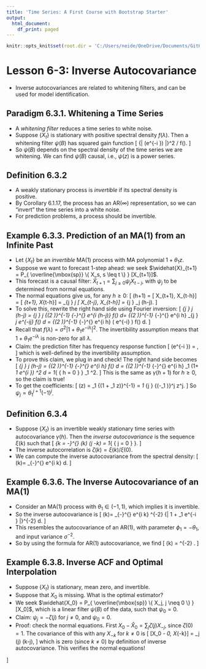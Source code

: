 ```yaml
---
title: 'Time Series: A First Course with Bootstrap Starter'
output:
  html_document:
    df_print: paged
---
```


```r
knitr::opts_knit$set(root.dir = 'C:/Users/neide/OneDrive/Documents/GitHub/BEwebinar/Data')
```

# Lesson 6-3: Inverse Autocovariance

- Inverse autocovariances are related to whitening filters, and can be used for 
model identification.

## Paradigm 6.3.1. Whitening a Time Series

- A *whitening filter* reduces a time series to white noise.
- Suppose $\{ X_t \}$ is stationary with positive spectral density $f(\lambda)$. Then a 
whitening filter $\psi (B)$ has squared gain function
\[
  {| \psi (e^{-i \lambda}) |}^2 \propto 1/ f(\lambda).
\]
- So $\psi (B)$ depends on the spectral density of the time series we are whitening. We
can find $\psi (B)$ causal, i.e., $\psi (z)$ is a power series.

## Definition 6.3.2

- A weakly stationary process is *invertible* if its spectral density is positive.
- By Corollary 6.1.17, the process has an AR($\infty$) representation, so we can 
"invert" the time series into a white noise.
- For prediction problems, a process should be invertible.

## Example 6.3.3. Prediction of an MA(1) from an Infinite Past

- Let $\{ X_t \}$ be an *invertible* MA(1) process with MA polynomial $1 + \theta_1 z$.
- Suppose we want to forecast 1-step ahead: we seek 
$\widehat{X}_{t+1} = P_{ \overline{\mbox{sp}} \{ X_s, s \leq t \} } [X_{t+1}]$. 
- This forecast is a causal filter: $\widehat{X}_{t+1} = \sum_{j \geq 0} \psi_j X_{t-j}$,
with $\psi_j$ to be determined from normal equations.
- The normal equations give us, for any $h \geq 0$:
\[
 \gamma(h+1) = \mbox{Cov} [ X_{t+1}, X_{t-h}] =  \mbox{Cov} [ \widehat{X}_{t+1}, X_{t-h}]
  = \sum_{j \geq 0} \psi_j  \mbox{Cov} [ X_{t-j}, X_{t-h}] = \sum_{j \geq 0} \psi_j \gamma (h-j).
\]
- To solve this, rewrite the right hand side using Fourier inversion:
\[
 \sum_{j \geq 0} \psi_j \gamma (h-j) = 
 \sum_{j \geq 0} \psi_j  {(2 \pi)}^{-1} \int_{-\pi}^{\pi} e^{i \lambda (h-j)} f(\lambda) d\lambda = 
    {(2 \pi)}^{-1} \int_{-\pi}^{\pi} e^{i \lambda h} \sum_{j \geq 0} \psi_j e^{-i\lambda j} f(\lambda) d\lambda 
 =  {(2 \pi)}^{-1} \int_{-\pi}^{\pi} e^{i \lambda h} \psi ( e^{-i\lambda } ) f(\lambda) d\lambda. 
\]
- Recall that $f(\lambda) = \sigma^2 {|1 + \theta_1 e^{-i \lambda} |}^2$. The 
invertibility assumption means that $1 + \theta_1 e^{-i \lambda}$ is non-zero for all $\lambda$.
- Claim: the prediction filter has frequency response function 
\[
 \psi (e^{-i \lambda}) = \frac{\theta_1}{1 + \theta_1 e^{-i \lambda} },
\]
 which is well-defined by the invertibility assumption.
- To prove this claim, we plug in and check! The right hand side becomes
\[
\sum_{j \geq 0} \psi_j \gamma (h-j) = 
{(2 \pi)}^{-1} \int_{-\pi}^{\pi} e^{i \lambda h} \frac{\theta_1}{1 + \theta_1 e^{-i \lambda} }  f(\lambda) d\lambda
=  {(2 \pi)}^{-1} \int_{-\pi}^{\pi} e^{i \lambda h}  \theta_1 (1+ \theta_1 e^{i \lambda}) \sigma^2 d\lambda
 = 1_{ \{ h = 0 \} } \theta_1 \sigma^2.
\]
This is the same as $\gamma (h+1)$ for $h \geq 0$, so the claim is true!
- To get the coefficients:
\[
 \psi (z) = \theta_1 {(1 + \theta_1 z)}^{-1} = \theta_1 \sum_{j \geq 0} {(-\theta_1 )}^j z^j.
\]
So $\psi_j = \theta_1^{j+1} {(-1)}^j$. 

## Definition 6.3.4

- Suppose $\{ X_t \}$ is an invertible weakly stationary time series with autocovariance
$\gamma (h)$. Then the *inverse autocovariance* is the sequence $\xi (k)$ such that
\[
 \sum_{k = -\infty}^{\infty} \gamma (k) \xi (j -k) = 1_{ \{ j = 0 \} }.
\]
- The inverse autocorrelation is $\zeta (k) = \xi(k)/\xi(0)$.
- We can compute the inverse autocovariance from the spectral density:
\[
 \xi (k)= \frac{1}{2 \pi} \int_{-\pi}^{\pi} e^{i \lambda k} \frac{1}{ f (\lambda)} d\lambda.
\]

## Example 6.3.6. The Inverse Autocovariance of an MA(1)

- Consider an MA(1) process with $\theta_1 \in (-1,1)$, which implies it is invertible.
- So the inverse autocovariance is
\[
\xi (k)= \frac{1}{2 \pi} \int_{-\pi}^{\pi} e^{i \lambda k} \sigma^{-2} {| 1 + \theta_1 e^{-i \lambda} |}^{-2} d\lambda.
\]
- This resembles the autocovariance of an AR(1), with parameter $\phi_1 = - \theta_1$, and
input variance $\sigma^{-2}$.
- So by using the formula for AR(1) autocovariance, we find
\[
 \xi (k) = \sigma^{-2} \frac{ {(-\theta_1)}^{|k|} }{ 1 - \theta_1^2}.
\]

## Example 6.3.8. Inverse ACF and Optimal Interpolation

- Suppose $\{ X_t \}$ is stationary, mean zero, and invertible.
- Suppose that $X_0$ is missing. What is the optimal estimator? 
- We seek $\widehat{X_0} = P_{ \overline{\mbox{sp}} \{ X_j, j \neq 0 \} } [X_0]$,
which is a linear filter $\psi (B)$ of the data, such that $\psi_0 = 0$.
- Claim: $\psi_j = - \zeta (j)$ for $j \neq 0$, and $\psi_0 = 0$.
- Proof: check the normal equations. First $X_0 - \widehat{X}_0 = \sum_j \zeta (j) X_{-j}$,
since $\zeta (0) = 1$. The covariance of this with any $X_{-k}$ for $k \neq 0$ is
\[
 \mbox{Cov} [X_0 - \widehat{X}_0, X_{-k}] = \sum_j \zeta (j) \gamma (k-j),
\]
 which is zero (since $k \neq 0$) by definition of inverse autocovariance. This verifies
 the normal equations!
 
 

]
